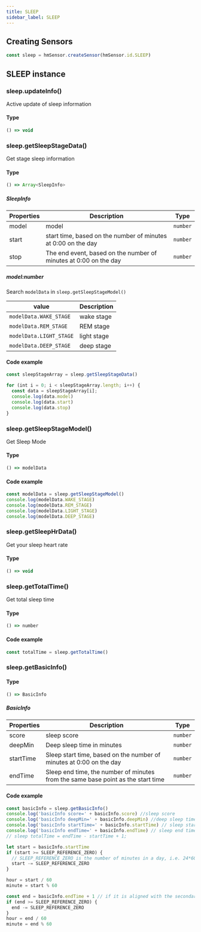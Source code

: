 ```yaml
---
title: SLEEP
sidebar_label: SLEEP
---
```


## Creating Sensors

```js
const sleep = hmSensor.createSensor(hmSensor.id.SLEEP)
```

## SLEEP instance

### sleep.updateInfo()

Active update of sleep information

#### Type

```ts
() => void
```

### sleep.getSleepStageData()

Get stage sleep information

#### Type

```ts
() => Array<SleepInfo>
```

##### SleepInfo

| Properties |                             Description                       | Type |
| ---------- | ------------------------------------------------------------- | -------- |
|    model   |                                model                          | `number` |
|    start   | start time, based on the number of minutes at 0:00 on the day | `number` |
|    stop    | The end event, based on the number of minutes at 0:00 on the day | `number` |

##### model:number

Search `modelData` in `sleep.getSleepStageModel()`

| value                      | Description       |
| -------------------------- | ------------ |
| `modelData.WAKE_STAGE`     | wake stage |
| `modelData.REM_STAGE`      | REM stage  |
| `modelData.LIGHT_STAGE`    | light stage|
| `modelData.DEEP_STAGE`     | deep stage |

#### Code example

```js
const sleepStageArray = sleep.getSleepStageData()

for (int i = 0; i < sleepStageArray.length; i++) {
  const data = sleepStageArray[i];
  console.log(data.model)
  console.log(data.start)
  console.log(data.stop)
}
```

### sleep.getSleepStageModel()

Get Sleep Mode

#### Type

```ts
() => modelData
```

#### Code example

```js
const modelData = sleep.getSleepStageModel()
console.log(modelData.WAKE_STAGE)
console.log(modelData.REM_STAGE)
console.log(modelData.LIGHT_STAGE)
console.log(modelData.DEEP_STAGE)
```

### sleep.getSleepHrData()

Get your sleep heart rate

#### Type

```ts
() => void
```

### sleep.getTotalTime()

Get total sleep time

#### Type

```ts
() => number
```

#### Code example

```js
const totalTime = sleep.getTotalTime()
```

### sleep.getBasicInfo()

#### Type

```ts
() => BasicInfo
```

##### BasicInfo

| Properties |                                      Description                                 | Type |
| ---------- | -------------------------------------------------------------------------------- | -------- |
|  score     |                                      sleep score                                 | `number` |
|  deepMin   |                              Deep sleep time in minutes                          | `number` |
| startTime  |      Sleep start time, based on the number of minutes at 0:00 on the day         | `number` |
|  endTime   | Sleep end time, the number of minutes from the same base point as the start time | `number` |

#### Code example

```js
const basicInfo = sleep.getBasicInfo()
console.log('basicInfo score=' + basicInfo.score) //sleep score
console.log('basicInfo deepMin=' + basicInfo.deepMin) //deep sleep time unit score
console.log('basicInfo startTime=' + basicInfo.startTime) // sleep start time, based on the number of minutes at 0:00 of the day
console.log('basicInfo endTime=' + basicInfo.endTime) // sleep end time, minutes from the same base as the start time
// sleep totalTime = endTime - startTime + 1;

let start = basicInfo.startTime
if (start >= SLEEP_REFERENCE_ZERO) {
  // SLEEP_REFERENCE_ZERO is the number of minutes in a day, i.e. 24*60
  start -= SLEEP_REFERENCE_ZERO
}

hour = start / 60
minute = start % 60

const end = basicInfo.endTime + 1 // if it is aligned with the secondary screen, the end time should be added by 1
if (end >= SLEEP_REFERENCE_ZERO) {
  end -= SLEEP_REFERENCE_ZERO
}
hour = end / 60
minute = end % 60
```
